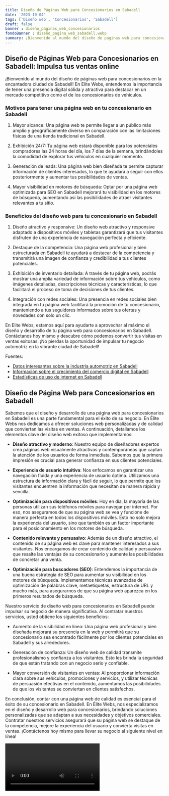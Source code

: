 ```yaml
---
title: Diseño de Páginas Web para Concesionarios en Sabadell
date: '2023-10-04'
tags: ['Diseño web', 'Concesionarios', 'Sabadell']
draft: false
banner : diseño_paginas_web_concesionarios
fondoBanner : diseño_pagina_web_sabadell.webp
summary: ¡Bienvenido al mundo del diseño de páginas web para concesionarios en la encantadora ciudad de Sabadell! En Elite Webs, entendemos la importancia de tener una presencia digital sólida y atractiva para destacar en un mercado competitivo como el de los concesionarios de vehículos.
---
```


## Diseño de Páginas Web para Concesionarios en Sabadell: Impulsa tus ventas online

¡Bienvenido al mundo del diseño de páginas web para concesionarios en la encantadora ciudad de Sabadell! En Elite Webs, entendemos la importancia de tener una presencia digital sólida y atractiva para destacar en un mercado competitivo como el de los concesionarios de vehículos.

### Motivos para tener una página web en tu concesionario en Sabadell

1. Mayor alcance: Una página web te permite llegar a un público más amplio y geográficamente diverso en comparación con las limitaciones físicas de una tienda tradicional en Sabadell.

2. Exhibición 24/7: Tu página web estará disponible para los potenciales compradores las 24 horas del día, los 7 días de la semana, brindándoles la comodidad de explorar tus vehículos en cualquier momento.

3. Generación de leads: Una página web bien diseñada te permite capturar información de clientes interesados, lo que te ayudará a seguir con ellos posteriormente y aumentar tus posibilidades de ventas.

4. Mayor visibilidad en motores de búsqueda: Optar por una página web optimizada para SEO en Sabadell mejorará tu visibilidad en los motores de búsqueda, aumentando así las posibilidades de atraer visitantes relevantes a tu sitio.

### Beneficios del diseño web para tu concesionario en Sabadell

1. Diseño atractivo y responsive: Un diseño web atractivo y responsive adaptado a dispositivos móviles y tabletas garantizará que tus visitantes disfruten de una experiencia de navegación perfecta y eficiente.

2. Destaque de la competencia: Una página web profesional y bien estructurada en Sabadell te ayudará a destacar de la competencia y transmitirá una imagen de confianza y credibilidad a tus clientes potenciales.

3. Exhibición de inventario detallada: A través de tu página web, podrás mostrar una amplia variedad de información sobre tus vehículos, como imágenes detalladas, descripciones técnicas y características, lo que facilitará el proceso de toma de decisiones de tus clientes.

4. Integración con redes sociales: Una presencia en redes sociales bien integrada en tu página web facilitará la promoción de tu concesionario, manteniendo a tus seguidores informados sobre tus ofertas y novedades con solo un clic.

En Elite Webs, estamos aquí para ayudarte a aprovechar al máximo el diseño y desarrollo de tu página web para concesionarios en Sabadell. Contáctanos hoy mismo y descubre cómo podemos convertir tus visitas en ventas exitosas. ¡No pierdas la oportunidad de impulsar tu negocio automotriz en la vibrante ciudad de Sabadell!

Fuentes:
- [Datos interesantes sobre la industria automotriz en Sabadell](https://www.sabadellsud.com/diccionario/ficha-concesionarios-en-sabadell)
- [Información sobre el crecimiento del comercio digital en Sabadell](https://www.ajuntamentdesabadell.cat/)
- [Estadísticas de uso de internet en Sabadell](https://www.sabadell.cat/)

<GifSeo />

<Cta />

## Diseño de Página Web para Concesionarios en Sabadell

Sabemos que el diseño y desarrollo de una página web para concesionarios en Sabadell es una parte fundamental para el éxito de su negocio. En Élite Webs nos dedicamos a ofrecer soluciones web personalizadas y de calidad que conviertan las visitas en ventas. A continuación, detallamos los elementos clave del diseño web exitoso que implementamos:

- **Diseño atractivo y moderno**: Nuestro equipo de diseñadores expertos crea páginas web visualmente atractivas y contemporáneas que captan la atención de los usuarios de forma inmediata. Sabemos que la primera impresión es crucial para generar confianza en sus clientes potenciales.

- **Experiencia de usuario intuitiva**: Nos enfocamos en garantizar una navegación fluida y una experiencia de usuario óptima. Utilizamos una estructura de información clara y fácil de seguir, lo que permite que los visitantes encuentren la información que necesitan de manera rápida y sencilla.

- **Optimización para dispositivos móviles**: Hoy en día, la mayoría de las personas utilizan sus teléfonos móviles para navegar por internet. Por eso, nos aseguramos de que su página web se vea y funcione de manera perfecta en todos los dispositivos móviles. Esto no solo mejora la experiencia del usuario, sino que también es un factor importante para el posicionamiento en los motores de búsqueda.

- **Contenido relevante y persuasivo**: Además de un diseño atractivo, el contenido de su página web es clave para mantener interesados a sus visitantes. Nos encargamos de crear contenido de calidad y persuasivo que resalte las ventajas de su concesionario y aumente las posibilidades de concretar una venta.

- **Optimización para buscadores (SEO)**: Entendemos la importancia de una buena estrategia de SEO para aumentar su visibilidad en los motores de búsqueda. Implementamos técnicas avanzadas de optimización de palabras clave, metaetiquetas, estructura de URL y mucho más, para asegurarnos de que su página web aparezca en los primeros resultados de búsqueda.

Nuestro servicio de diseño web para concesionarios en Sabadell puede impulsar su negocio de manera significativa. Al contratar nuestros servicios, usted obtiene los siguientes beneficios:

- Aumento de la visibilidad en línea: Una página web profesional y bien diseñada mejorará su presencia en la web y permitirá que su concesionario sea encontrado fácilmente por los clientes potenciales en Sabadell y sus alrededores.

- Generación de confianza: Un diseño web de calidad transmite profesionalismo y confianza a los visitantes. Esto les brinda la seguridad de que están tratando con un negocio serio y confiable.

- Mayor conversión de visitantes en ventas: Al proporcionar información clara sobre sus vehículos, promociones y servicios, y utilizar técnicas de persuasión efectivas en el contenido, aumentamos las posibilidades de que los visitantes se conviertan en clientes satisfechos.

En conclusión, contar con una página web de calidad es esencial para el éxito de su concesionario en Sabadell. En Élite Webs, nos especializamos en el diseño y desarrollo web para concesionarios, brindando soluciones personalizadas que se adaptan a sus necesidades y objetivos comerciales. Contratar nuestros servicios asegurará que su página web se destaque de la competencia, mejore la experiencia del usuario y convierta visitas en ventas. ¡Contáctenos hoy mismo para llevar su negocio al siguiente nivel en línea!

<Video />

<CtaBot job='Concesionarios' city='Sabadell'/>

<Gmaps query='Sabadell+españa+maps' />